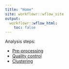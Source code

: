 ```yaml
---
title: "Home"
site: workflowr::wflow_site
output:
  workflowr::wflow_html:
    toc: false
---
```


Analysis steps:

* [Pre-processing](01-preprocessing.html)
* [Quality control](02-quality-control.html)
* [Clustering](03-clustering.html)
